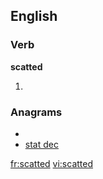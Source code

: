 ==English==

===Verb===
'''scatted'''

# {{present participle of|[[scat]]}}

===Anagrams===
* {{alphagram|acdestt}}
* [[stat dec#English|stat dec]]

[[fr:scatted]]
[[vi:scatted]]
